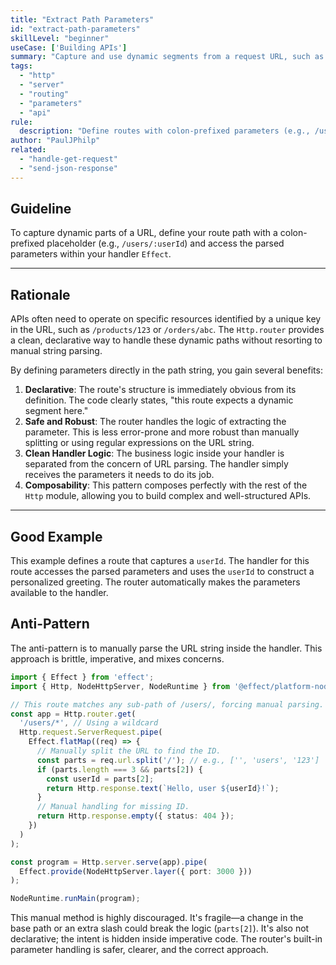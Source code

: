```yaml
---
title: "Extract Path Parameters"
id: "extract-path-parameters"
skillLevel: "beginner"
useCase: ['Building APIs']
summary: "Capture and use dynamic segments from a request URL, such as a resource ID."
tags:
  - "http"
  - "server"
  - "routing"
  - "parameters"
  - "api"
rule:
  description: "Define routes with colon-prefixed parameters (e.g., /users/:id) and access their values within the handler."
author: "PaulJPhilp"
related:
  - "handle-get-request"
  - "send-json-response"
---
```


## Guideline

To capture dynamic parts of a URL, define your route path with a colon-prefixed placeholder (e.g., `/users/:userId`) and access the parsed parameters within your handler `Effect`.

---

## Rationale

APIs often need to operate on specific resources identified by a unique key in the URL, such as `/products/123` or `/orders/abc`. The `Http.router` provides a clean, declarative way to handle these dynamic paths without resorting to manual string parsing.

By defining parameters directly in the path string, you gain several benefits:

1.  **Declarative**: The route's structure is immediately obvious from its definition. The code clearly states, "this route expects a dynamic segment here."
2.  **Safe and Robust**: The router handles the logic of extracting the parameter. This is less error-prone and more robust than manually splitting or using regular expressions on the URL string.
3.  **Clean Handler Logic**: The business logic inside your handler is separated from the concern of URL parsing. The handler simply receives the parameters it needs to do its job.
4.  **Composability**: This pattern composes perfectly with the rest of the `Http` module, allowing you to build complex and well-structured APIs.

---

## Good Example

This example defines a route that captures a `userId`. The handler for this route accesses the parsed parameters and uses the `userId` to construct a personalized greeting. The router automatically makes the parameters available to the handler.

<Example path="./src/extract-path-parameters.ts" />

## Anti-Pattern

The anti-pattern is to manually parse the URL string inside the handler. This approach is brittle, imperative, and mixes concerns.

```typescript
import { Effect } from 'effect';
import { Http, NodeHttpServer, NodeRuntime } from '@effect/platform-node';

// This route matches any sub-path of /users/, forcing manual parsing.
const app = Http.router.get(
  '/users/*', // Using a wildcard
  Http.request.ServerRequest.pipe(
    Effect.flatMap((req) => {
      // Manually split the URL to find the ID.
      const parts = req.url.split('/'); // e.g., ['', 'users', '123']
      if (parts.length === 3 && parts[2]) {
        const userId = parts[2];
        return Http.response.text(`Hello, user ${userId}!`);
      }
      // Manual handling for missing ID.
      return Http.response.empty({ status: 404 });
    })
  )
);

const program = Http.server.serve(app).pipe(
  Effect.provide(NodeHttpServer.layer({ port: 3000 }))
);

NodeRuntime.runMain(program);
```

This manual method is highly discouraged. It's fragile—a change in the base path or an extra slash could break the logic (`parts[2]`). It's also not declarative; the intent is hidden inside imperative code. The router's built-in parameter handling is safer, clearer, and the correct approach.